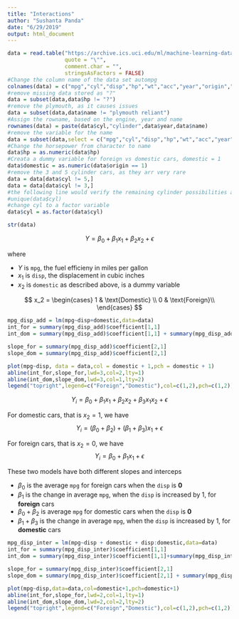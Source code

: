 ```yaml
---
title: "Interactions"
author: "Sushanta Panda"
date: "6/29/2019"
output: html_document
---
```


```r
data = read.table("https://archive.ics.uci.edu/ml/machine-learning-databases/auto-mpg/auto-mpg.data",
                  quote = "\"",
                  comment.char = "",
                  stringsAsFactors = FALSE)
#Change the column name of the data set autompg
colnames(data) = c("mpg","cyl","disp","hp","wt","acc","year","origin","name")
#remove missing data stored as "?"
data = subset(data,data$hp != "?")
#remove the plymouth, as it causes issues
data = subset(data,data$name != "plymouth reliant")
#Assign the rowname, based on the engine, year and name
rownames(data) = paste(data$cyl,"cylinder",data$year,data$name)
#remove the variable for the name
data = subset(data,select = c("mpg","cyl","disp","hp","wt","acc","year","origin"))
#Change the horsepower from character to name
data$hp = as.numeric(data$hp)
#Creata a dummy variable for foreign vs domestic cars, domestic = 1
data$domestic = as.numeric(data$origin == 1)
#remove the 3 and 5 cylinder cars, as they arr very rare
data = data[data$cyl != 5,]
data = data[data$cyl != 3,]
#the following line would verify the remaining cylinder possibilities are 4,6,8
#unique(data$cyl)
#change cyl to a factor variable
data$cyl = as.factor(data$cyl) 
```

```r
str(data)
```

$$
Y = \beta_0 + \beta_1 x_1 + \beta_2 x_2 + \epsilon
$$

where

- $Y$ is `mpg`, the fuel efficieny in miles per gallon 
- $x_1$ is `disp`, the displacement in cubic inches
- $x_2$ is `domestic` as described above, is a dummy variable

$$
x_2 = 
  \begin{cases}
  1 & \text{Domestic} \\
  0 & \text{Foreign}\\  
  \end{cases}
$$


```r
mpg_disp_add = lm(mpg~disp+domestic,data=data)
int_for = summary(mpg_disp_add)$coefficient[1,1]
int_dom = summary(mpg_disp_add)$coefficient[1,1] + summary(mpg_disp_add)$coefficient[3,1]

slope_for = summary(mpg_disp_add)$coefficient[2,1]
slope_dom = summary(mpg_disp_add)$coefficient[2,1]

plot(mpg~disp, data = data,col = domestic + 1,pch = domestic + 1)
abline(int_for,slope_for,lwd=3,col=2,lty=1)
abline(int_dom,slope_dom,lwd=3,col=1,lty=2)
legend("topright",legend=c("Foreign","Domestic"),col=c(1,2),pch=c(1,2))
```


$$
Y_i = \beta_0 + \beta_1 x_1 + \beta_2 x_2 + \beta_3 x_1 x_2 + \epsilon
$$

For domestic cars, that is $x_2 = 1$, we have 
$$
Y_i = (\beta_0 + \beta_2) + (\beta_1 +\beta_3 ) x_1 + \epsilon
$$

For foreign cars, that is $x_2 = 0$, we have 
$$
Y_i = \beta_0 + \beta_1 x_1 + \epsilon
$$

These two models have both different slopes and interceps

- $\beta_0$ is the average `mpg` for foreign cars when the `disp` is **0**
- $\beta_1$ is the change in average `mpg`, when the `disp` is increased by 1, for **foreign** cars 
- $\beta_0 + \beta_2$ is average `mpg` for domestic cars when the `disp` is **0**
- $\beta_1 + \beta_3$ is the change in average `mpg`, when the `disp` is increased by 1, for **domestic** cars 


```r
mpg_disp_inter = lm(mpg~disp + domestic + disp:domestic,data=data)
int_for = summary(mpg_disp_inter)$coefficient[1,1]
int_dom = summary(mpg_disp_inter)$coefficient[1,1]+summary(mpg_disp_inter)$coefficient[3,1]

slope_for = summary(mpg_disp_inter)$coefficient[2,1]
slope_dom = summary(mpg_disp_inter)$coefficient[2,1] + summary(mpg_disp_inter)$coefficient[4,1]

plot(mpg~disp,data=data,col=domestic+1,pch=domestic+1)
abline(int_for,slope_for,lwd=2,col=1,lty=1)
abline(int_dom,slope_dom,lwd=2,col=2,lty=2)
legend("topright",legend=c("Foreign","Domestic"),col=c(1,2),pch=c(1,2))
```